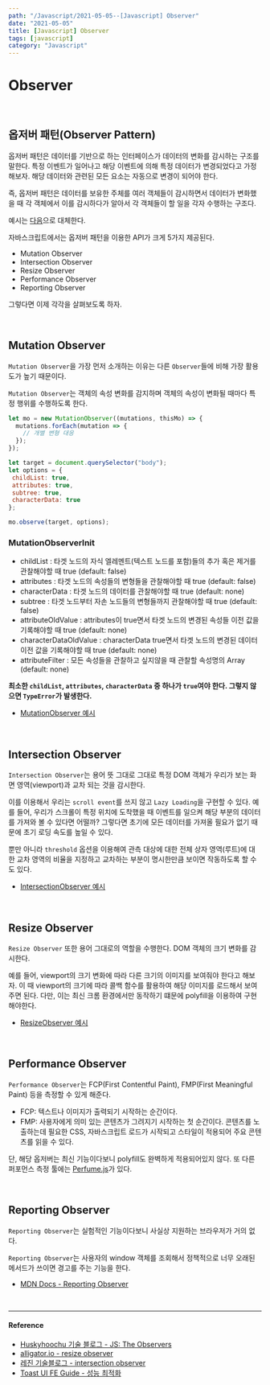 ---
path: "/Javascript/2021-05-05--[Javascript] Observer"
date: "2021-05-05"
title: [Javascript] Observer
tags: [javascript]
category: "Javascript"
---

# Observer

<br/>

## 옵저버 패턴(Observer Pattern)

옵저버 패턴은 데이터를 기반으로 하는 인터페이스가 데이터의 변화를 감시하는 구조를 말한다. 특정 이벤트가 일어나고 해당 이벤트에 의해 특정 데이터가 변경되었다고 가정해보자. 해당 데이터와 관련된 모든 요소는 자동으로 변경이 되어야 한다.

즉, 옵저버 패턴은 데이터를 보유한 주체를 여러 객체들이 감시하면서 데이터가 변화했을 때 각 객체에서 이를 감시하다가 알아서 각 객체들이 할 일을 각자 수행하는 구조다.

예시는 [다음](https://github.com/Im-D/Dev-Docs/blob/master/Language/Reactive.md#async)으로 대체한다.

자바스크립트에서는 옵저버 패턴을 이용한 API가 크게 5가지 제공된다.

- Mutation Observer
- Intersection Observer
- Resize Observer
- Performance Observer
- Reporting Observer

그렇다면 이제 각각을 살펴보도록 하자.

<br/>

## Mutation Observer

`Mutation Observer`을 가장 먼저 소개하는 이유는 다른 `Observer`들에 비해 가장 활용도가 높기 때문이다.

`Mutation Observer`는 객체의 속성 변화를 감지하며 객체의 속성이 변화될 때마다 특정 행위를 수행하도록 한다.

```js
let mo = new MutationObserver((mutations, thisMo) => {
  mutations.forEach(mutation => {
    // 개별 변형 대응
  });
});

let target = document.querySelector("body");
let options = {
 childList: true,
 attributes: true,
 subtree: true,
 characterData: true
};

mo.observe(target, options);
```

### MutationObserverInit

- childList : 타겟 노드의 자식 엘레멘트(텍스트 노드를 포함)들의 추가 혹은 제거를 관찰해야할 때 true (default: false)
- attributes : 타겟 노드의 속성들의 변형들을 관찰해야할 때 true (default: false)
- characterData : 타겟 노드의 데이터를 관찰해야할 때 true (default: none)
- subtree : 타겟 노드부터 자손 노드들의 변형들까지 관찰해야할 때 true (default: false)
- attributeOldValue : attributes이 true면서 타겟 노드의 변경된 속성들 이전 값을 기록해야할 때 true (default: none)
- characterDataOldValue : characterData true면서 타겟 노드의 변경된 데이터 이전 값을 기록해야할 때 true (default: none)
- attributeFilter : 모든 속성들을 관찰하고 싶지않을 때 관찰할 속성명의 Array (default: none)

**최소한 `childList`, `attributes`, `characterData` 중 하나가 `true`여야 한다. 그렇지 않으면 `TypeError`가 발생한다.**

- [MutationObserver 예시](https://codepen.io/seonhyungjo/pen/pQqOpv)

<br/>

## Intersection Observer

`Intersection Observer`는 용어 뜻 그대로 그대로 특정 DOM 객체가 우리가 보는 화면 영역(viewport)과 교차 되는 것을 감시한다.

이를 이용해서 우리는 `scroll event`를 쓰지 않고 `Lazy Loading`을 구현할 수 있다. 예를 들어, 우리가 스크롤이 특정 위치에 도착했을 때 이벤트를 일으켜 해당 부분의 데이터를 가져와 볼 수 있다면 어떨까? 그렇다면 초기에 모든 데이터를 가져올 필요가 없기 때문에 초기 로딩 속도를 높일 수 있다.

뿐만 아니라 `threshold` 옵션을 이용해여 관측 대상에 대한 전체 상자 영역(루트)에 대한 교차 영역의 비율을 지정하고 교차하는 부분이 명시한만큼 보이면 작동하도록 할 수도 있다.

- [IntersectionObserver 예시](https://codepen.io/seonhyungjo/pen/wQQYdz)

<br/>

## Resize Observer

`Resize Observer` 또한 용어 그대로의 역할을 수행한다. DOM 객체의 크기 변화를 감시한다.

예를 들어, viewport의 크기 변화에 따라 다른 크기의 이미지를 보여줘야 한다고 해보자. 이 때 viewport의 크기에 따라 콜백 함수를 활용하여 해당 이미지를 로드해서 보여주면 된다. 다만, 이는 최신 크롬 환경에서만 동작하기 떄문에 polyfill을 이용하여 구현해야한다.

- [ResizeObserver 예시](https://alligator.io/js/resize-observer/#simple-demo)

<br/>

## Performance Observer

`Performance Observer`는 FCP(First Contentful Paint), FMP(First Meaningful Paint) 등을 측정할 수 있게 해준다.

- FCP: 텍스트나 이미지가 출력되기 시작하는 순간이다.
- FMP: 사용자에게 의미 있는 콘텐츠가 그려지기 시작하는 첫 순간이다. 콘텐츠를 노출하는데 필요한 CSS, 자바스크립트 로드가 시작되고 스타일이 적용되어 주요 콘텐츠를 읽을 수 있다.

단, 해당 옵저버는 최신 기능이다보니 polyfill도 완벽하게 적용되어있지 않다. 또 다른 퍼포먼스 측정 툴에는 [Perfume.js](https://github.com/Zizzamia/perfume.js)가 있다.

<br/>

## Reporting Observer

`Reporting Observer`는 실험적인 기능이다보니 사실상 지원하는 브라우저가 거의 없다.

`Reporting Observer`는 사용자의 window 객체를 조회해서 정책적으로 너무 오래된 메서드가 쓰이면 경고를 주는 기능을 한다.

- [MDN Docs - Reporting Observer](https://developer.mozilla.org/en-US/docs/Web/API/ReportingObserver)

<br/>

---

#### Reference

- [Huskyhoochu 기술 블로그 - JS: The Observers](https://www.huskyhoochu.com/js-observers/)
- [alligator.io - resize observer](https://alligator.io/js/resize-observer/#simple-demo)
- [레진 기술블로그 - intersection observer](https://tech.lezhin.com/2017/07/13/intersectionobserver-overview)
- [Toast UI FE Guide - 성능 최적화](https://ui.toast.com/fe-guide/ko_PERFORMANCE/)